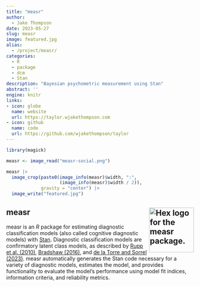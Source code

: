 ```yaml
---
title: "measr"
author:
  - Jake Thompson
date: 2023-05-27
slug: measr
image: featured.jpg
alias:
  - /project/measr/
categories:
  - R
  - package
  - dcm
  - Stan
description: "Bayesian psychometric measurement using Stan"
abstract: ''
engine: knitr
links:
- icon: globe
  name: website
  url: https://taylor.wjakethompson.com
- icon: github
  name: code
  url: https://github.com/wjakethompson/taylor
---
```


```r
library(magick)

measr <- image_read("measr-social.png")

measr |> 
  image_crop(paste0(image_info(measr)$width, ":",
                    (image_info(measr)$width / 2)),
             gravity = "center") |> 
  image_write("featured.jpg")
```


## measr <a href='https://github.com/wjakethompson/measr'><img src='featured-hex.png' align="right" width="120" alt='Hex logo for the measr package.'/></a>

measr is an *R* package for estimating diagnostic classification models (also called cognitive diagnostic models) with [Stan](https://mc-stan.org).
Diagnostic classification models are confirmatory latent class models, as described by [Rupp et al. (2010)](https://jonathantemplin.com/diagnostic-measurement-theory-methods-applications/), [Bradshaw (2016)](https://doi.org/10.1002/9781118956588.ch13), and [de la Torre and Sorrel (2023)](https://doi.org/10.1017/9781108902724.010).
measr automatically generates the Stan code necessary for a variety of diagnostic models, estimates the model, and provides functionality to evaluate the model's performance using model fit indices, information criteria, and reliability metrics.
